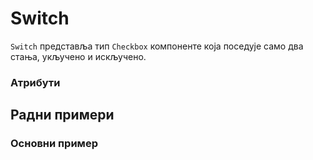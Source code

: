 

<!-- Examples -->

<Meta title="Components/Switch" component={Switch} decorators={[withKnobs]}/>

# Switch

`Switch` представља тип `Checkbox` компоненте која поседује само два стања, укључено и искључено.

<Preview>
    <Story name="Preview">
        <Switch 
            checked={boolean('checked', true)}
            onChange={action('onChange')}
        />
    </Story>
</Preview>

### Атрибути

<Props of="Switch" />

## Радни примери

### Основни пример

<Preview>
    <Story name="Example">
        <ExampleCheckbox />
    </Story>
</Preview>